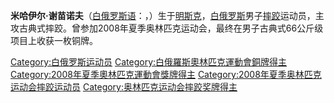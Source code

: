 {{BLP unsourced|time=2020-05-09T01:30:40+00:00}}
{{MedalTableTop}}
{{MedalCountry | {{BLR}} }}
{{MedalSport      |男子[[摔跤|摔跤]]}}
{{MedalCompetition|[[奧林匹克運動會|奧林匹克運動會]]}}
{{MedalBronze| [[2008年夏季奧林匹克運動會|2008年北京]] | [[2008年夏季奧林匹克運動會摔跤比賽|66公斤級]] }}
{{MedalBottom}}
'''米哈伊尔·谢苗诺夫'''（[[白俄罗斯语|白俄罗斯语]]：'''{{lang|be|Міхаіл Сямёнаў}}'''，{{bd|1984年|7月30日||}}）生于[[明斯克|明斯克]]，[[白俄罗斯|白俄罗斯]]男子[[摔跤|摔跤]]运动员，主攻古典式摔跤。曾参加2008年夏季奥林匹克运动会，最终在男子古典式66公斤级项目上收获一枚铜牌。

{{Belarus-bio-stub}}

{{DEFAULTSORT:Siamionau, Mikhail}}
[[Category:白俄罗斯运动员|Category:白俄罗斯运动员]]
[[Category:白俄羅斯奧林匹克運動會銅牌得主|Category:白俄羅斯奧林匹克運動會銅牌得主]]
[[Category:2008年夏季奧林匹克運動會獎牌得主|Category:2008年夏季奧林匹克運動會獎牌得主]]
[[Category:2008年夏季奥林匹克运动会摔跤运动员|Category:2008年夏季奥林匹克运动会摔跤运动员]]
[[Category:奥林匹克运动会摔跤奖牌得主|Category:奥林匹克运动会摔跤奖牌得主]]
